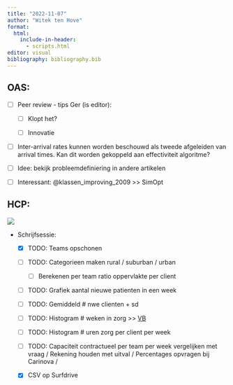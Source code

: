 ```yaml
---
title: "2022-11-07"
author: "Witek ten Hove"
format:
  html:
    include-in-header:
      - scripts.html
editor: visual
bibliography: bibliography.bib
---
```


## OAS:

-   [ ] Peer review - tips Ger (is editor):

    -   [ ] Klopt het?

    -   [ ] Innovatie

-   [ ] Inter-arrival rates kunnen worden beschouwd als tweede afgeleiden van arrival times. Kan dit worden gekoppeld aan effectiviteit algoritme?

-   [ ] Idee: bekijk probleemdefiniering in andere artikelen

-   [ ] Interessant: @klassen_improving_2009 \>\> SimOpt

## HCP:

![](images/notesrene20221103.jpeg)

-   Schrijfsessie:
    -   [x] TODO: Teams opschonen

    -   [ ] TODO: Categorieen maken rural / suburban / urban

        -   [ ] Berekenen per team ratio oppervlakte per client

    -   [ ] TODO: Grafiek aantal nieuwe patienten in een week

    -   [ ] TODO: Gemiddeld \# nwe clienten + sd

    -   [ ] TODO: Histogram \# weken in zorg \>\> [VB](https://www.sciencedirect.com/science/article/pii/S0377221721011000)

    -   [ ] TODO: Histogram \# uren zorg per client per week

    -   [ ] TODO: Capaciteit contractueel per team per week vergelijken met vraag / Rekening houden met uitval / Percentages opvragen bij Carinova /

    -   [x] CSV op Surfdrive
